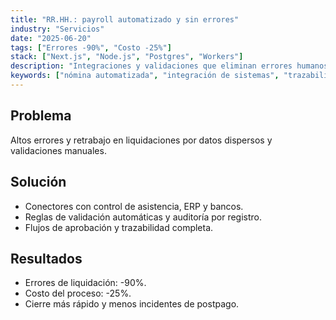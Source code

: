 ```yaml
---
title: "RR.HH.: payroll automatizado y sin errores"
industry: "Servicios"
date: "2025-06-20"
tags: ["Errores -90%", "Costo -25%"]
stack: ["Next.js", "Node.js", "Postgres", "Workers"]
description: "Integraciones y validaciones que eliminan errores humanos y aceleran el cierre."
keywords: ["nómina automatizada", "integración de sistemas", "trazabilidad operativa", "reducción de costos"]
---
```


## Problema

Altos errores y retrabajo en liquidaciones por datos dispersos y validaciones manuales.

## Solución

- Conectores con control de asistencia, ERP y bancos.
- Reglas de validación automáticas y auditoría por registro.
- Flujos de aprobación y trazabilidad completa.

## Resultados

- Errores de liquidación: -90%.
- Costo del proceso: -25%.
- Cierre más rápido y menos incidentes de postpago.


